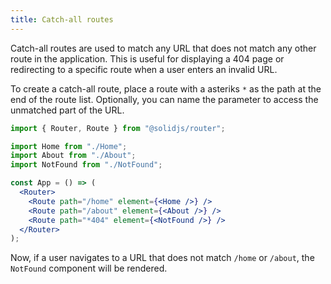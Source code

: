 ```yaml
---
title: Catch-all routes
---
```


Catch-all routes are used to match any URL that does not match any other route in the application. 
This is useful for displaying a 404 page or redirecting to a specific route when a user enters an invalid URL.

To create a catch-all route, place a route with a asteriks `*` as the path at the end of the route list.
Optionally, you can name the parameter to access the unmatched part of the URL.

```jsx
import { Router, Route } from "@solidjs/router";

import Home from "./Home";
import About from "./About";
import NotFound from "./NotFound";

const App = () => (
  <Router>
    <Route path="/home" element={<Home />} />
    <Route path="/about" element={<About />} />
    <Route path="*404" element={<NotFound />} />
  </Router>
);
```

Now, if a user navigates to a URL that does not match `/home` or `/about`, the `NotFound` component will be rendered.